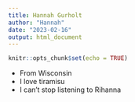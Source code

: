 ```yaml
---
title: Hannah Gurholt
author: "Hannah"
date: "2023-02-16"
output: html_document
---
```


```r
knitr::opts_chunk$set(echo = TRUE)
```

* From Wisconsin
* I love tiramisu
* I can't stop listening to Rihanna 